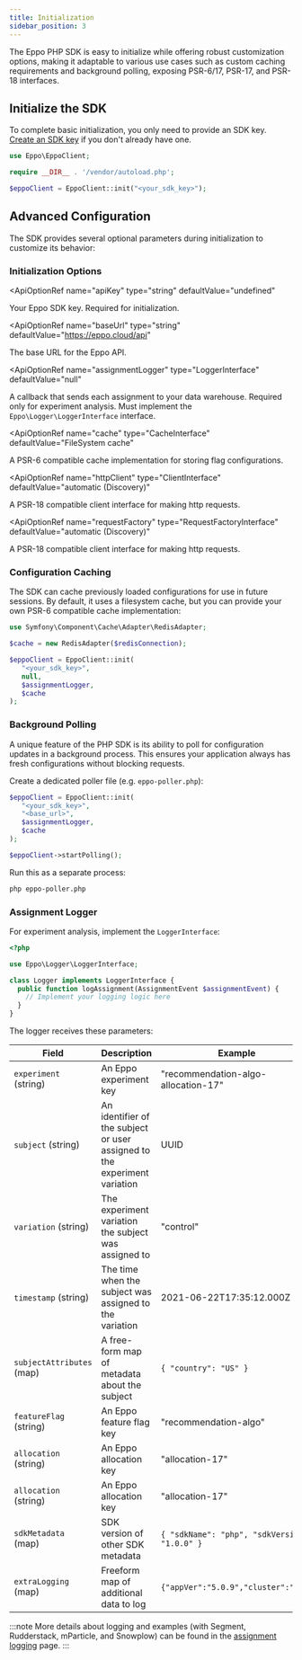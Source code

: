 ```yaml
---
title: Initialization
sidebar_position: 3
---
```



The Eppo PHP SDK is easy to initialize while offering robust customization options, making it adaptable to various use cases such as custom caching requirements and background polling, exposing PSR-6/17, PSR-17, and PSR-18 interfaces.

## Initialize the SDK

To complete basic initialization, you only need to provide an SDK key. [Create an SDK key](/sdks/sdk-keys) if you don't already have one.

```php
use Eppo\EppoClient;

require __DIR__ . '/vendor/autoload.php';

$eppoClient = EppoClient::init("<your_sdk_key>");
```

## Advanced Configuration

The SDK provides several optional parameters during initialization to customize its behavior:

### Initialization Options

<ApiOptionRef
  name="apiKey"
  type="string"
  defaultValue="undefined"
>

Your Eppo SDK key. Required for initialization.
</ApiOptionRef>

<ApiOptionRef
  name="baseUrl"
  type="string"
  defaultValue="https://eppo.cloud/api"
>

The base URL for the Eppo API.
</ApiOptionRef>

<ApiOptionRef
  name="assignmentLogger"
  type="LoggerInterface"
  defaultValue="null"
>

A callback that sends each assignment to your data warehouse. Required only for experiment analysis.
Must implement the `Eppo\Logger\LoggerInterface` interface.
</ApiOptionRef>

<ApiOptionRef
  name="cache"
  type="CacheInterface"
  defaultValue="FileSystem cache"
>

A PSR-6 compatible cache implementation for storing flag configurations.
</ApiOptionRef>

<ApiOptionRef
  name="httpClient"
  type="ClientInterface"
  defaultValue="automatic (Discovery)"
>

A PSR-18 compatible client interface for making http requests.
</ApiOptionRef>

<ApiOptionRef
  name="requestFactory"
  type="RequestFactoryInterface"
  defaultValue="automatic (Discovery)"
>

A PSR-18 compatible client interface for making http requests.
</ApiOptionRef>

### Configuration Caching

The SDK can cache previously loaded configurations for use in future sessions. By default, it uses a filesystem cache, but you can provide your own PSR-6 compatible cache implementation:

```php
use Symfony\Component\Cache\Adapter\RedisAdapter;

$cache = new RedisAdapter($redisConnection);

$eppoClient = EppoClient::init(
   "<your_sdk_key>",
   null,
   $assignmentLogger,
   $cache
);
```

### Background Polling

A unique feature of the PHP SDK is its ability to poll for configuration updates in a background process. This ensures your application always has fresh configurations without blocking requests.

Create a dedicated poller file (e.g. `eppo-poller.php`):

```php
$eppoClient = EppoClient::init(
   "<your_sdk_key>",
   "<base_url>",
   $assignmentLogger,
   $cache
);

$eppoClient->startPolling();
```

Run this as a separate process:

```bash
php eppo-poller.php
```

### Assignment Logger

For experiment analysis, implement the `LoggerInterface`:

```php
<?php

use Eppo\Logger\LoggerInterface;

class Logger implements LoggerInterface {
  public function logAssignment(AssignmentEvent $assignmentEvent) {
    // Implement your logging logic here
  }
}
```

The logger receives these parameters:

| Field                     | Description                                                               | Example                                       |
| ------------------------- | ------------------------------------------------------------------------- | --------------------------------------------- |
| `experiment` (string)     | An Eppo experiment key                                                    | "recommendation-algo-allocation-17"           |
| `subject` (string)        | An identifier of the subject or user assigned to the experiment variation | UUID                                          |
| `variation` (string)      | The experiment variation the subject was assigned to                      | "control"                                     |
| `timestamp` (string)      | The time when the subject was assigned to the variation                   | 2021-06-22T17:35:12.000Z                      |
| `subjectAttributes` (map) | A free-form map of metadata about the subject                             | `{ "country": "US" }`                         |
| `featureFlag` (string)    | An Eppo feature flag key                                                  | "recommendation-algo"                         |
| `allocation` (string)     | An Eppo allocation key                                                    | "allocation-17"                               |
| `allocation` (string)     | An Eppo allocation key                                                    | "allocation-17"                               |
| `sdkMetadata` (map)       | SDK version of other SDK metadata                                         | `{ "sdkName": "php", "sdkVersion": "1.0.0" }` |
| `extraLogging` (map)      | Freeform map of additional data to log                                    | `{"appVer":"5.0.9","cluster":"a4"}`           |

:::note
More details about logging and examples (with Segment, Rudderstack, mParticle, and Snowplow) can be found in the [assignment logging](/sdks/event-logging/assignment-logging/) page.
:::
